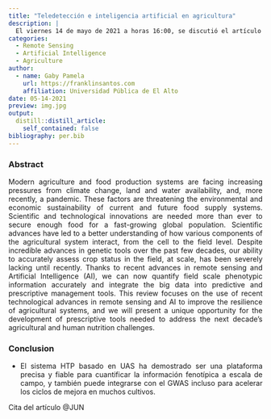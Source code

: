 ```yaml
---
title: "Teledetección e inteligencia artificial en agricultura"
description: |
  El viernes 14 de mayo de 2021 a horas 16:00, se discutió el artículo de revisión: "The potential of remote sensing and artificial intelligence as tools to improve the resilience of agriculture production systems".
categories:
  - Remote Sensing
  - Artificial Intelligence
  - Agriculture
author:
  - name: Gaby Pamela
    url: https://franklinsantos.com
    affiliation: Universidad Pública de El Alto
date: 05-14-2021
preview: img.jpg
output:
  distill::distill_article:
    self_contained: false
bibliography: per.bib
---
```


<style>
body {
text-align: justify}
</style>

### Abstract
Modern agriculture and food production systems are facing increasing pressures from climate change, land and water availability, and, more recently, a pandemic. These factors are threatening the environmental and economic sustainability of current and future food supply systems. Scientific and technological innovations are needed more than ever to secure enough food for a fast-growing global population. Scientific advances have led to a better understanding of how various components of the agricultural system interact, from the cell to the field level. Despite incredible advances in genetic tools over the past few decades, our ability to accurately assess crop status in the field, at scale, has been severely lacking until recently. Thanks to recent advances in remote sensing and Artificial Intelligence (AI), we can now quantify field scale phenotypic information accurately and integrate the big data into predictive and prescriptive management tools. This review focuses on the use of recent technological advances in remote sensing and AI to improve the resilience of agricultural systems, and we will present a unique opportunity for the development of prescriptive tools needed to address the next decade’s agricultural and human nutrition challenges.

### Conclusion
- El sistema HTP basado en UAS ha demostrado ser una plataforma precisa y fiable para cuantificar la información fenotípica a escala de campo, y también puede integrarse con el GWAS incluso para acelerar los ciclos de mejora en muchos cultivos.

Cita del artículo @JUN


